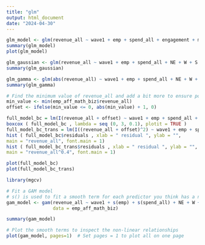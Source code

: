 ```yaml
---
title: "glm"
output: html_document
date: "2024-04-30"
---
```


```r
glm_model <- glm(revenue_all ~ wave1 + emp + spend_all + engagement + merchants_all + NE + W + S, data = emp_aff_math_biz)
summary(glm_model)
plot(glm_model)
```

```r
glm_gaussian <- glm(revenue_all ~ wave1 + emp + spend_all + NE + W + S + merchants_all + engagement, data = emp_aff_math_biz, family = gaussian())
summary(glm_gaussian)
```
```r
glm_gamma <- glm(abs(revenue_all) ~ wave1 + emp + spend_all + NE + W + S + merchants_all + engagement, data = emp_aff_math_biz, family = Gamma(link = "log"))
summary(glm_gamma)
```

```r
# Find the minimum value of revenue_all and add a bit more to ensure positivity
min_value <- min(emp_aff_math_biz$revenue_all)
offset <- ifelse(min_value <= 0, abs(min_value) + 1, 0)

full_model_bc = lm(I(revenue_all + offset) ~ wave1 + emp + spend_all + NE + W + S + merchants_all + engagement, data = emp_aff_math_biz)
boxcox ( full_model_bc , lambda = seq (0, 3, 0.1), plotit = TRUE )
full_model_bc_trans = lm(I((revenue_all + offset)^2) ~ wave1 + emp + spend_all + NE + W + S + merchants_all + engagement, data = emp_aff_math_biz)
hist ( full_model_bc$residuals , xlab = " residual ", ylab = "",
main = "revenue_all", font.main = 1)
hist ( full_model_bc_trans$residuals , xlab = " residual ", ylab = "",
main = "revenue_all^0.4", font.main = 1)
```
```r
plot(full_model_bc)
plot(full_model_bc_trans)
```

```r
library(mgcv)

# Fit a GAM model
# s() is used to fit a smooth term for each predictor you think has a non-linear relationship
gam_model <- gam(revenue_all ~ wave1 + s(emp) + s(spend_all) + NE + W + S + s(merchants_all) + s(engagement), 
                 data = emp_aff_math_biz)

summary(gam_model)

# Plot the smooth terms to inspect the non-linear relationships
plot(gam_model, pages=1)  # Set pages = 1 to plot all on one page
```
